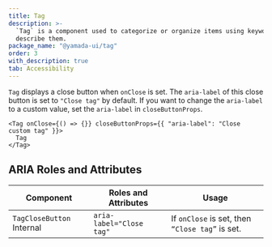 ```yaml
---
title: Tag
description: >-
  `Tag` is a component used to categorize or organize items using keywords that
  describe them.
package_name: "@yamada-ui/tag"
order: 3
with_description: true
tab: Accessibility
---
```


`Tag` displays a close button when `onClose` is set. The `aria-label` of this close button is set to `"Close tag"` by default. If you want to change the `aria-label` to a custom value, set the `aria-label` in `closeButtonProps`.

```tsx live=false
<Tag onClose={() => {}} closeButtonProps={{ "aria-label": "Close custom tag" }}>
  Tag
</Tag>
```

## ARIA Roles and Attributes

| Component                            | Roles and Attributes     | Usage                                           |
| ------------------------------------ | ------------------------ | ----------------------------------------------- |
| `TagCloseButton` <Tag>Internal</Tag> | `aria-label="Close tag"` | If `onClose` is set, then `“Close tag”` is set. |
